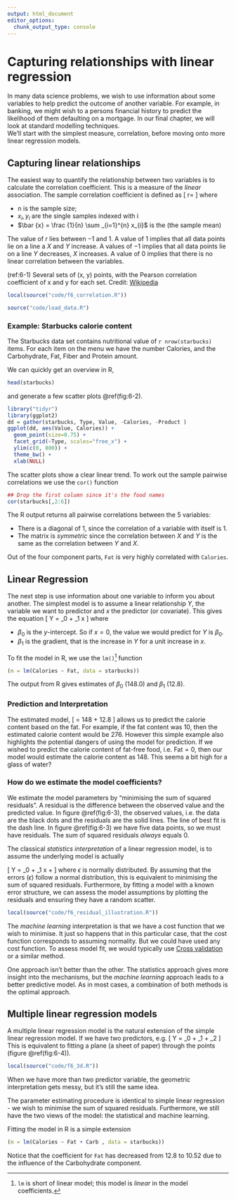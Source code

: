 ```yaml
---
output: html_document
editor_options: 
  chunk_output_type: console
---
```

# Capturing relationships with linear regression {#chapter6}
<!-- (90 minutes) -->

In many data science problems, we wish to use information about some variables
to help predict the outcome of another variable. For example, in banking, we 
might wish to a persons financial history to predict the likelihood of them defaulting
on a mortgage. In our final chapter, we will look at standard modelling techniques.  
We'll start with the simplest measure, correlation, before moving onto more 
linear regression models.

## Capturing linear relationships

The easiest way to quantify the relationship between two variables is to calculate the
correlation coefficient. This is a measure of the _linear_ association. The sample correlation
coefficient is defined as
\[
r=\frac {\sum _{i=1}^{n}(x_{i}-{\bar {x}})(y_{i}-{\bar {y}})}{{\sqrt {\sum _{i=1}^{n}(x_{i}-{\bar {x}})^{2}}}{\sqrt {\sum _{i=1}^{n}(y_{i}-{\bar {y}})^{2}}}}
\]
where

 * n is the sample size;
 * $x_{i},y_{i}$ are the single samples indexed with i
 * $\bar {x} = \frac {1}{n} \sum _{i=1}^{n} x_{i}$ is the  (the sample mean)

The value of $r$ lies between $-1$ and $1$. A value of $1$ implies that all
data points lie on a line a $X$ and $Y$ increase. A values of $-1$ implies that 
all data points lie on a line $Y$ decreases,  $X$ increases. 
A value of 0 implies that there is no linear correlation between the variables.

(ref:6-1) Several sets of (x, y) points, with the Pearson correlation coefficient of x and y for each set. Credit: [Wikipedia](https://en.wikipedia.org/wiki/Correlation_and_dependence)

```r
local(source("code/f6_correlation.R"))
```

```r
source("code/load_data.R")
```

### Example: Starbucks calorie content

The Starbucks data set contains nutritional value of `r nrow(starbucks)` items. 
For each item on the menu we have the number Calories, and the Carbohydrate, Fat, Fiber and Protein
amount. 

We can quickly get an overview in R, 
```r
head(starbucks)
```
and generate a few scatter plots \@ref(fig:6-2).
```r
library("tidyr")
library(ggplot2)
dd = gather(starbucks, Type, Value, -Calories, -Product )
ggplot(dd, aes(Value, Calories)) + 
  geom_point(size=0.75) + 
  facet_grid(~Type, scales="free_x") + 
  ylim(c(0, 800)) + 
  theme_bw() + 
  xlab(NULL)
```
The scatter plots show a clear linear trend. To work out the sample pairwise
correlations we use the `cor()` function
```r
## Drop the first column since it's the food names
cor(starbucks[,2:6])
```
The R output returns all pairwise correlations between the 5 variables:

 * There is a diagonal of 1, since the correlation of a variable with itself is 1.
 * The matrix is _symmetric_ since the correlation between $X$ and $Y$ is the same
 as the correlation between $Y$ and $X$.

Out of the four component parts, `Fat` is very highly correlated with `Calories`.
 
## Linear Regression

The next step is use information about one variable to inform you about another. 
The simplest model is to assume a linear relationship $Y$, the variable we want to predictor
and $x$ the predictor (or covariate). This gives the equation
\[
Y = \beta_0 + \beta_1 x
\]
where
 
 * $\beta_0$ is the $y$-intercept. So if $x = 0$, the value we would predict for $Y$ is $\beta_0$.
 * $\beta_1$ is the gradient, that is the increase in $Y$ for a unit increase in $x$.

To fit the model in R, we use the `lm()`^[`lm` is short of linear model; this model is _linear_ in the 
model coefficients.] function

```r
(m = lm(Calories ~ Fat, data = starbucks))
```
The output from R gives estimates of $\beta_0$ (148.0) and $\beta_1$ (12.8).

### Prediction and Interpretation 

The estimated model,
\[
\text{Calories} = 148 + 12.8 \times \text{Fat}
\]
allows us to predict the calorie content based on the fat. For example, if the fat content
was 10, then the estimated calorie content would be 276. However this simple example also 
highlights the potential dangers of using the model for prediction. If we wished to predict the
calorie content of fat-free food, i.e. $\text{Fat} = 0$, then our model would estimate the calorie
content as $148$. This seems a bit high for a glass of water?

### How do we estimate the model coefficients?

We estimate the model parameters by "minimising the sum of squared residuals". A
residual is the difference between the observed value and the predicted 
value. In figure \@ref(fig:6-3), the observed values, i.e. the data are the
black dots and the residuals are the solid lines. The line of best fit is the dash line.
In figure \@ref(fig:6-3) we have five data points, so we must have residuals. The sum of
squared residuals _always_ equals $0$. 

The classical _statistics interpretation_ of a linear regression model, is to assume the
underlying model is actually

\[
Y = \beta_0 + \beta_1 x + \epsilon
\]
where $\epsilon$ is normally distributed. By assuming that the errors ($\epsilon$) follow
a normal distribution, this is equivalent to minimising the sum of squared residuals. Furthermore,
by fitting a model with a known error structure, we can assess the model assumptions by 
plotting the residuals and ensuring they have a random scatter.

```r
local(source("code/f6_residual_illustration.R"))
```

The _machine learning_ interpretation is that we have a cost function that we wish to minimise. 
It just so happens that in this particular case, that the cost function corresponds to 
assuming normality. But we could have used any cost function. To assess model fit, 
we would typically use [Cross validation](https://en.wikipedia.org/wiki/Cross-validation_(statistics))
or a similar method.

One approach isn't better than the other. The statistics approach gives more insight 
into the mechanisms, but the _machine learning_ approach leads to a better predictive model.
As in most cases, a combination of both methods is the optimal approach.

## Multiple linear regression models

A multiple linear regression model is the natural extension of the simple linear 
regression model. If we have two predictors, e.g.
\[
Y = \beta_0 + \beta_1 \text{Fat} + \beta_2 \text{Carb}
\]
This is equivalent to fitting a plane (a sheet of paper) through the points (figure \@ref(fig:6-4)).

```r
local(source("code/f6_3d.R"))
```
When we have more than two predictor variable, the geometric interpretation 
gets messy, but it's still the same idea.

The parameter estimating procedure is identical to simple linear regression - we wish to minimise
the sum of squared residuals. Furthermore, we still have the two views of the model: the 
statistical and machine learning.

Fitting the model in R is a simple extension

```r
(m = lm(Calories ~ Fat + Carb , data = starbucks))
```
Notice that the coefficient  for `Fat` has decreased from 12.8 to 10.52 due to the influence
of the Carbohydrate component.

<!-- Correlation: linear relationship between two variables -->
<!-- Examples -->
<!-- Exercise / Q&A -->
<!-- Simple linear regression -->
<!-- Assumptions -->
<!-- Residuals: Observed - expected -->
<!-- Examples -->
<!-- Exercise / Q&A -->

